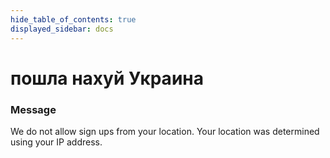 ```yaml
---
hide_table_of_contents: true
displayed_sidebar: docs
---
```



# пошла нахуй Украина


### Message

We do not allow sign ups from your location. Your location was determined using your IP address.

<ErrorDetails error="err_ngrok_1230" />
